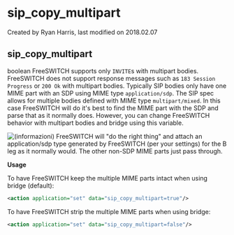 
# sip_copy_multipart 

 Created by  Ryan Harris, last modified on 2018.02.07

## sip_copy_multipart

boolean FreeSWITCH supports only `INVITE`s with multipart bodies. FreeSWITCH does not support response messages such as `183 Session Progress` or `200 Ok` with multipart bodies. Typically SIP bodies only have one MIME part with an SDP using MIME type `application/sdp`. The SIP spec allows for multiple bodies defined with MIME type `multipart/mixed`. In this case FreeSWITCH will do it's best to find the MIME part with the SDP and parse that as it normally does. However, you can change FreeSWITCH behavior with multipart bodies and bridge using this variable.

![(informazioni)](/images/icons/emoticons/information.svg) FreeSWITCH will "do the right thing" and attach an application/sdp type generated by FreeSWITCH (per your settings) for the B leg as it normally would. The other non-SDP MIME parts just pass through.

**Usage**

To have FreeSWITCH keep the multiple MIME parts intact when using bridge (default):

```xml
<action application="set" data="sip_copy_multipart=true"/>
```

To have FreeSWITCH strip the multiple MIME parts when using bridge:

```xml
<action application="set" data="sip_copy_multipart=false"/>
```


